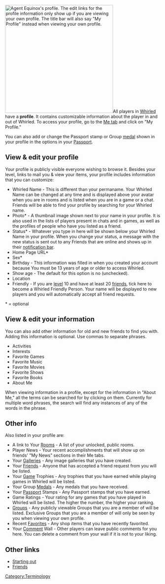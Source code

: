 [[Image:Profile.png|350px|thumb|right|Agent Equinox's profile. The edit links for the profile information only show up if you are viewing your own profile.  The title bar will also say "My Profile" instead when viewing your own profile.]]All players in [[Whirled]] have a '''profile'''.  It contains customizable information about the player in and out of Whirled.  To access your profile, go to the [[Me tab]] and click on "My Profile."  

You can also add or change the Passport stamp or Group [[medal]] shown in your profile in the options in your [[Passport]].

== View & edit your profile ==

Your profile is publicly visible everyone wishing to browse it.  Besides your level, links to mail you & view your items, your profile includes information that you can customize:

* Whirled Name - This is different than your permaname.  Your Whirled Name can be changed at any time and is displayed above your avatar when you are in rooms and is listed when you are in a game or a chat.  Friends will be able to find your profile by searching for your Whirled name.
* Photo* - A thumbnail image shown next to your name in your profile.  It is also used in the lists of players present in chats and in games, as well as the profiles of people who have you listed as a friend.
* Status* - Whatever you type in here will be shown below your Whirled Name in your profile.  When you change your status, a message with the new status is sent out to any Friends that are online and shows up in their [[notification bar]].
* Home Page URL*
* Sex*
* Birthday - This information was filled in when you created your account because You must be 13 years of age or older to access Whirled.
* Show age - The default for this option is no (unchecked).
* Location
* Friendly - If you are [[level]] 10 and have at least 20 [[friend|friends]], tick here to become a Whirled Friendly Person. Your name will be displayed to new players and you will automatically accept all friend requests.

<nowiki>*</nowiki> = optional

== View & edit your information ==
You can also add other information for old and new friends to find you with.  Adding this information is optional.  Use commas to separate phrases.

* Activities
* Interests
* Favorite Games
* Favorite Music
* Favorite Movies
* Favorite Shows
* Favorite Books
* About Me

When viewing information in a profile, except for the information in "About Me," all the terms can be searched for by clicking on them.  Currently for multiple word phrases, the search will find any instances of any of the words in the phrase.

== Other info ==
Also listed in your profile are:

* A link to Your [[Room]]s - A list of your unlocked, public rooms.
* Player News - Your recent accomplishments that will show up on friends' "My News" sections in their Me tabs.
* Your [[gallery|Galleries]] - Any image galleries that you have created.
* Your [[Friend]]s - Anyone that has accepted a friend request from you will be listed.
* Your [[Game]] Trophies - Any trophies that you have earned while playing games in Whirled will be listed.
* Your Group [[Medal]]s - Any medals that you have received.
* Your [[Passport]] Stamps - Any Passport stamps that you have earned.
* Game Ratings - Your rating for any games that you have played in Whirled will be listed.  The higher the number, the higher your ranking.
* [[Group]]s - Any publicly viewable Groups that you are a member of will be listed.  Exclusive Groups that you are a member of will only be seen by you when viewing your own profile.
* Recent [[Favorites]] - Any shop items that you have recently favorited.
* Your [[Comment]] Wall - Other players can leave public comments for you here.  You can delete a comment from your wall if it is not to your liking.

== Other links ==
* [[Starting out]]
* [[Friend]]s

[[Category:Terminology]]